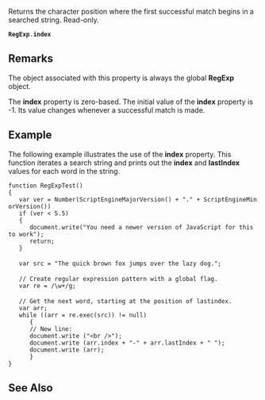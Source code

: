 Returns the character position where the first successful match begins in a searched string. Read-only.

 '''RegExp'''.'''index'''

==Remarks==
The object associated with this property is always the global '''RegExp''' object.

The '''index''' property is zero-based. The initial value of the '''index''' property is -1. Its value changes whenever a successful match is made.


==Example==
The following example illustrates the use of the '''index''' property. This function iterates a search string and prints out the '''index''' and '''lastIndex''' values for each word in the string.

 function RegExpTest()
 {
    var ver = Number(ScriptEngineMajorVersion() + "." + ScriptEngineMinorVersion())
    if (ver &lt; 5.5)
    {
       document.write("You need a newer version of JavaScript for this to work");
       return;
    }
 
    var src = "The quick brown fox jumps over the lazy dog.";
 
    // Create regular expression pattern with a global flag.
    var re = /\w+/g;
 
    // Get the next word, starting at the position of lastindex.
    var arr;
    while ((arr = re.exec(src)) != null)
       {
       // New line:
       document.write ("&lt;br /&gt;");  
       document.write (arr.index + "-" + arr.lastIndex + " ");
       document.write (arr);
       }
 }

==See Also==

              
